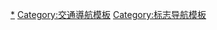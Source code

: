 {{Navbox
|name = 交通標誌
|title = [[交通標誌]]
|state = collapsed
|bodyclass = hlist
|image = 

|group1 = 指示牌
|list1 ={{Navbox|subgroup

  | group1 = {{le|優先標誌|Priority signs}}
  | list1 =  
* {{le|右側優先|Priority to the right}}
* [[停车让行]]
** {{le|四向停車|All-way stop}}
* {{le|讓路標誌|Yield sign}}
* {{le|Filter-in-turn}}

  | group2 = [[維也納路標和信號公約|維也納公約<br/>規定]]
  | list2 = 
* [[警告標誌]]
* {{le|優先標誌|Priority signs}}
* {{le|禁止標誌|Prohibitory traffic sign}}
* {{le|遵行標誌|Mandatory sign}}
* {{le|特殊規定標誌|Special regulation sign}}
* [[標示|指示標誌]]
* {{le|方向指示標誌|Direction, position, or indication sign}}

  | group3 = 其它
  | list3 = 
* [[建议速限]]
* {{le|双语标志|Bilingual sign}}
* {{le|平交道交叉標誌|Crossbuck}}
* [[死路|此路不通]]
* {{le|里程牌|Driver location signs}}
* {{le|徽标标志|Logo sign}}
* [[單行道|單行道標誌]]
* {{le|禁制標誌|Regulatory sign}}
* [[车速限制|速限標誌]]
** {{le|各國車速限制|Speed limits by country|各國}}
* {{le|可變標誌|Variable-message sign}}
}}

|group2= 各國
|list2 ={{Navbox|subgroup

  | group1 = 非洲
  | list1 =  
* {{le|波札那交通標誌|Road signs in Botswana|-{zh-cn:博茨瓦纳; zh-tw:波札那; zh-hk:博茨瓦納;}-}}
* {{le|模里西斯交通標誌|Road signs in Mauritius|-{zh-cn:毛里求斯; zh-tw:模里西斯; zh-hk:毛里裘斯;}-}}
* {{le|南非交通標誌|Road signs in South Africa|南非}}
* {{le|辛巴威交通標誌|Road signs in Zimbabwe|-{zh-cn:津巴布韦; zh-tw:辛巴威; zh-hk:津巴布韋;}-}}

  | group2 = 亞洲
  | list2 = 
* {{le|亞美尼亞交通標誌|Road signs in Armenia|亞美尼亞}}
* {{le|亞塞拜然交通標誌|Road signs in Azerbaijan|-{zh-cn:阿塞拜疆; zh-tw:亞塞拜然; zh-hk:阿塞拜疆;}-}}
* {{le|孟加拉交通標誌|Road signs in Bangladesh|孟加拉}}
* {{le|汶萊交通標誌|Road signs in Brunei|-{zh-cn:文莱; zh-tw:汶萊; zh-hk:汶萊;}-}}
* {{le|柬埔寨交通標誌|Road signs in Cambodia|柬埔寨}}
* [[中華人民共和國交通標誌|中國]]
** [[香港交通標誌|香港]]
* {{le|喬治亞交通標誌|Road signs in Georgia (country)|-{zh-cn:格鲁吉亚; zh-tw:喬治亞; zh-hk:格魯吉亞;}-}}
* {{le|印度交通標誌|Road signs in India|印度}}
* {{le|印度尼西亞交通標誌|Road signs in Indonesia|印度尼西亞}}
* {{le|伊朗交通標誌|Road signs in Iran|伊朗}}
* {{le|以色列交通標誌|Road signs in Israel|以色列}}
* [[日本交通標誌|日本]]
* {{le|哈薩克交通標誌|Road signs in Kazakhstan|-{zh-cn:哈萨克斯坦; zh-tw:哈薩克; zh-hk:哈薩克;}-}}
* {{le|吉爾吉斯交通標誌|Road signs in Kyrgyzstan|-{zh-cn:吉尔吉斯斯坦; zh-tw:吉爾吉斯; zh-hk:吉爾吉斯斯坦;}-}}
* {{le|寮國交通標誌|Road signs in Laos|-{zh-cn:老挝; zh-tw:寮國; zh-hk:老撾;}-}}
* {{le|馬來西亞交通標誌|Road signs in Malaysia|馬來西亞}}
* {{le|蒙古國交通標誌|Road signs in Mongolia|蒙古}}
* {{le|尼泊爾交通標誌|Road signs in Nepal|尼泊爾}}
* {{le|巴基斯坦交通標誌|Road signs in Pakistan|巴基斯坦}}
* {{le|菲律賓交通標誌|Road signs in the Philippines|菲律賓}}
* [[道路交通標誌#中華民國|中華民國]]
* {{le|沙烏地阿拉伯交通標誌|Road signs in Saudi Arabia|-{zh-cn:沙特阿拉伯; zh-tw:沙烏地阿拉伯; zh-hk:沙地阿拉伯;}-}}
* {{le|新加坡交通標誌|Road signs in Singapore|新加坡}}
* {{le|韓國交通標誌|Road signs in South Korea|韓國}}
* {{le|斯里蘭卡交通標誌|Road signs in Sri Lanka|斯里蘭卡}}
* {{le|泰國交通標誌|Road signs in Thailand|泰國}}
* {{le|土耳其交通標誌|Road signs in Turkey|土耳其}}
* {{le|阿拉伯聯合大公國交通標誌|Road signs in the United Arab Emirates|-{zh-cn:阿拉伯联合酋长国; zh-tw:阿拉伯聯合大公國; zh-hk:阿拉伯聯合酋長國;}-}}
* {{le|烏茲別克交通標誌|Road signs in Uzbekistan|-{zh-cn:乌兹别克斯坦; zh-tw:烏茲別克; zh-hk:烏茲別克;}-}}
* {{le|越南交通標誌|Road signs in Vietnam|越南}}

  | group3 = 歐洲
  | list3 =  
* {{le|奧地利交通標誌|Road signs in Austria|奧地利}}
* {{le|波士尼亞與赫塞哥維納交通標誌|Road signs in Bosnia and Herzegovina|-{zh-cn:波斯尼亚和黑塞哥维那; zh-tw:波士尼亞與赫塞哥維納; zh-hk:波斯尼亞和黑塞哥維那;}-}}
* {{le|捷克交通標誌|Road signs in the Czech Republic|捷克}}
* {{le|丹麥交通標誌|Road signs in Denmark|丹麥}}
* {{le|愛沙尼亞交通標誌|Road signs in Estonia|愛沙尼亞}}
* {{le|芬蘭交通標誌|Road signs in Finland|芬蘭}}
* {{le|法國交通標誌|Road signs in France|法國}}
* {{le|德國交通標誌|Road signs in Germany|德國}}
* {{le|希臘交通標誌|Road signs in Greece|希臘}}
* [[冰島交通標誌|冰島]]
* {{le|愛爾蘭交通標誌|Road signs in Ireland|愛爾蘭}}
* {{le|義大利交通標誌|Road signs in Italy|-{zh-cn:意大利; zh-tw:義大利; zh-hk:意大利;}-}}
* {{le|瑞士與列支敦斯登交通標誌|Road signs in Switzerland and Liechtenstein|-{zh-cn:列支敦士登; zh-tw:列支敦斯登; zh-hk:列支敦士登;}-}}
* {{le|立陶宛交通標誌|Road signs in Lithuania|立陶宛}}
* {{le|馬爾他交通標誌|Road signs in Malta|-{zh-cn:马耳他; zh-tw:馬爾他; zh-hk:馬耳他;}-}}
* {{le|荷蘭交通標誌|Road signs in the Netherlands|荷蘭}}
* {{le|挪威交通標誌|Road signs in Norway|挪威}}
* {{le|波蘭交通標誌|Road signs in Poland|波蘭}}
* {{le|俄羅斯交通標誌|Road signs in Russia|俄羅斯}}
* {{le|塞爾維亞交通標誌|Road signs in Serbia|塞爾維亞}}
* {{le|瑞典交通標誌|Road signs in Sweden|瑞典}}
* {{le|瑞士與列支敦斯登交通標誌|Road signs in Switzerland and Liechtenstein|瑞士}}
* {{le|烏克蘭交通標誌|Road signs in Ukraine|烏克蘭}}
* {{le|英國交通標誌|Road signs in the United Kingdom|英國}}
** {{le|蘇格蘭蓋爾語交通標誌|Gaelic road signs in Scotland|蘇格蘭}}
** [[威爾斯路標|-{zh-cn:威尔士; zh-tw:威爾斯; zh-hk:威爾斯;}-]]

  | group4 = 美洲與<br/>大洋洲
  | list4 =    
* {{le|加拿大交通標誌|Road signs in Canada|加拿大}}
* [[美國交通標誌|美國]] 
* {{le|墨西哥交通標誌|Road signs in Mexico|墨西哥}}
* {{le|阿根廷交通標誌|Road signs in Argentina|阿根廷}}
* {{le|巴西交通標誌|Road signs in Brazil|巴西}}
* {{le|智利交通標誌|Road signs in Chile|智利}}
* {{le|哥倫比亞交通標誌|Road signs in Colombia|哥倫比亞}}
* {{le|澳大利亞交通標誌|Road signs in Australia|澳大利亞}}
* {{le|紐西蘭交通標誌|Road signs in New Zealand|-{zh-cn:新西兰; zh-tw:紐西蘭; zh-hk:紐西蘭;}-}}

  | group5 = 比較表
  | list5 =  
* {{le|歐洲各國路標|Comparison of European road signs}}
* {{le|受到道路交通管理標誌統一守則影響的各國路標|Comparison of MUTCD-influenced traffic signs}}
* {{le|英語世界各國路標|Comparison of traffic signs in English-speaking countries}}
}}

|group3= 信号灯
|list3 =
* [[交通號誌]]
* {{le|交通號誌燈信號與操作|Traffic-light signalling and operation}}
* {{le|交通號誌燈控制與協調|Traffic light control and coordination}}

|group4 = 字体
|list4 =
* [[Arial]] 
** {{abbr|BY|白俄羅斯}}
** {{abbr|EE|愛沙尼亞}}
** {{abbr|MD|摩爾多瓦}}
** {{abbr|MK|北馬其頓}}
** {{abbr|SI|-{zh-cn:斯洛文尼亚; zh-tw:斯洛維尼亞; zh-hk:斯洛文尼亞;}-}}
** {{abbr|TR|土耳其}}
** {{abbr|TW|中華民國}}
** {{abbr|UA|烏克蘭}}
* [[Frutiger|ASTRA-Frutiger]]
** {{abbr|CH|瑞士}}
* {{le|Austria (字體)|Austria (typeface)|Austria}}
** {{abbr|AT|奧地利}}
* {{le|Caractères}}
** {{abbr|FR|法國}}
* {{le|Clarendon (字體)|Clarendon (typeface)|Clarendon}}
** {{abbr|US|美國}}
* {{le|Clearview (字體)|Clearview (typeface)|Clearview}}
** {{abbr|CA|加拿大}}
** {{abbr|ID|印度尼西亞}}
** {{abbr|IL|以色列}}
** {{abbr|LK|斯里蘭卡}}
** {{abbr|PH|菲律賓}}
** {{abbr|US|美國}}
* [[DIN 1451]]
** {{abbr|BN|-{zh-cn:文莱; zh-tw:汶萊; zh-hk:汶萊;}-}}
** {{abbr|CZ|捷克}}
** {{abbr|DE|德國}}
** {{abbr|LV|拉脫維亞}}
** {{abbr|SADC|南部非洲發展共同體}}
** {{abbr|SG|新加坡}}
** {{abbr|SY|敘利亞}}
* {{le|Drogowskaz}}
** {{abbr|PL|波蘭}}
* [[Frutiger]]
** {{abbr|EU|歐洲聯盟}}{{sup|1}}
* [[Helvetica]]
** {{abbr|AR|阿根廷}}{{sup|2}}
** {{abbr|CN|中國}}
** {{abbr|JP|日本}}
** {{abbr|KH|柬埔寨}}
** {{abbr|KR|韓國}}
* [[联邦高速公路字体]]
**{{abbr|AR|阿根廷}}{{sup|3}}
** {{abbr|AU|澳大利亞}}
** {{abbr|BR|巴西}}
** {{abbr|CA|加拿大}}
** {{abbr|CL|智利}}
** {{abbr|CN|中國}}
** {{abbr|CO|哥倫比亞}}
** {{abbr|EC|厄瓜多}}
** {{abbr|ES|西班牙}}
** {{abbr|ID|印度尼西亞}}
** {{abbr|JM|牙買加}}
** {{abbr|MO|澳門}}
** {{abbr|MX|墨西哥}}
** {{abbr|MY|馬來西亞}}
** {{abbr|NL|荷蘭}}
** {{abbr|PE|秘魯}}
** {{abbr|PH|菲律賓}}
** {{abbr|SA|-{zh-cn:沙特阿拉伯; zh-tw:沙烏地阿拉伯; zh-hk:沙地阿拉伯;}-}}
** {{abbr|SICA|中美洲統合體}}
** {{abbr|TH|泰國}}
** {{abbr|TR|土耳其}}
** {{abbr|TW|中華民國}}
** {{abbr|US|美國}}
** {{abbr|VE|委內瑞拉}}
* {{le|LLM Lettering}}
** {{abbr|MY|馬來西亞}}
* {{le|Motorway (字體)|Motorway (typeface)|Motorway}}
** {{abbr|GB|英國}}
** {{abbr|IE|愛爾蘭}}
** {{abbr|PT|葡萄牙}}
* {{le|NPS Rawlinson Roadway}}
** {{abbr|US|美國}}
* {{le|Panno (字體)|Panno (typeface)|Panno}}
** {{abbr|KR|韓國}}
* {{le|Rail Alphabet}}
** {{abbr|IR|伊朗}}
* {{le|Rotis}}
** {{abbr|SG|新加坡}}
* {{le|SNV (字體)|SNV (typeface)|SNV}}
** {{abbr|BA|-{zh-cn:波斯尼亚和黑塞哥维那; zh-tw:波士尼亞與赫塞哥維納; zh-hk:波斯尼亞和黑塞哥維那;}-}}
** {{abbr|BE|比利時}}
** {{abbr|BG|保加利亞}}
** {{abbr|HR|-{zh-cn:克罗地亚; zh-tw:克羅埃西亞; zh-hk:克羅地亞;}-}}
** {{abbr|LU|盧森堡}}
** {{abbr|ME|-{zh-cn:黑山; zh-tw:蒙特內哥羅; zh-hk:黑山;}-}}
** {{abbr|MK|北馬其頓}}
** {{abbr|RO|羅馬尼亞}}
** {{abbr|RS|塞爾維亞}}
** {{abbr|SI|-{zh-cn:斯洛文尼亚; zh-tw:斯洛維尼亞; zh-hk:斯洛文尼亞;}-}}
** {{abbr|XK|科索沃}}
* {{le|Trafikkalfabetet}}
** {{abbr|NO|挪威}}
* {{le|Transport (字體)|Transport (typeface)|Transport}}
** {{abbr|BD|孟加拉}}
** {{abbr|GB|英國}}
** {{abbr|GR|希臘}}
** {{abbr|HK|香港}}
** {{abbr|IE|愛爾蘭}}
** {{abbr|IR|伊朗}}
** {{abbr|IS|冰島}}
** {{abbr|NP|尼泊爾}}
** {{abbr|PT|葡萄牙}}
* {{le|Tratex}}
** {{abbr|SE|瑞典}}
* [[Verdana]]
** {{abbr|HU|匈牙利}}

|group5 = 公約、<br>國家標準
|list5 =
* [[國際駕駛執照]]
* {{le|日內瓦道路交通會議|Geneva Convention on Road Traffic}}
* [[维也纳道路交通公约|維也納會議關於道路交通]]
* [[維也納路標和信號公約|關於道路標示及燈號的維也納會議]]
* [[道路交通管理標誌統一守則]]
** {{abbr|US|美國}}
* {{le|交通標誌規則與一般指令|Traffic Signs Regulations and General Directions}}
** {{abbr|GB|英國}}

|belowclass = hlist
 | below = 
* {{sup|1}} 如果沒有應用其它特定字體樣式
* {{sup|2}} 在{{le|布宜諾斯艾利斯視覺計劃|Buenos Aires Visual Plan}}應用
* {{sup|3}} 應用在國道和省道
}}
<noinclude>
{{collapsible option}}
[[Category:道路交通標誌|*]]
[[Category:交通導航模板]]
[[Category:标志导航模板]]
</noinclude>